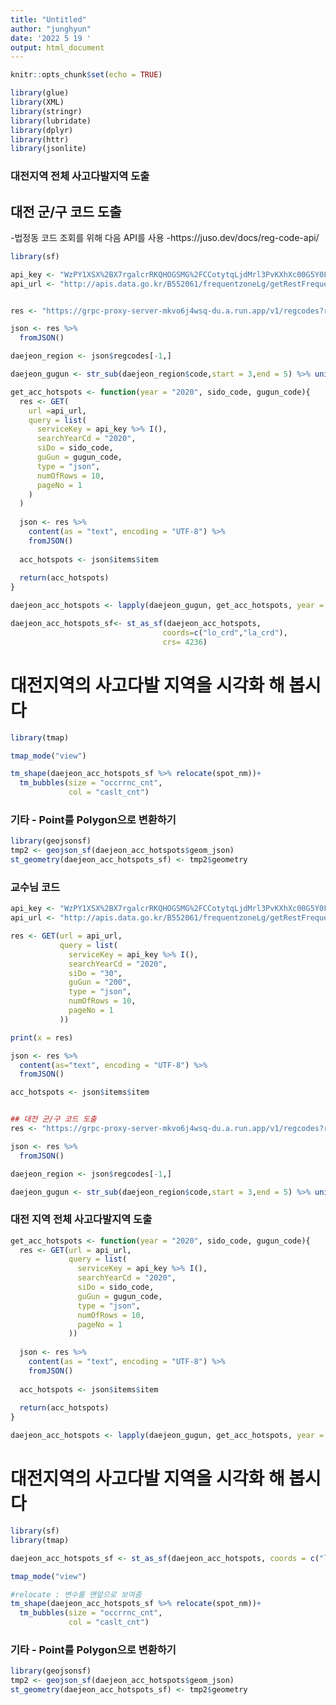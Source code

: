 ---
title: "Untitled"
author: "junghyun"
date: '2022 5 19 '
output: html_document
---

```{r setup, include=FALSE}
knitr::opts_chunk$set(echo = TRUE)
```

```{r}
library(glue)
library(XML)
library(stringr)
library(lubridate)
library(dplyr)
library(httr)
library(jsonlite)
```


### 대전지역 전체 사고다발지역 도출

## 대전 군/구 코드 도출

-법정동 코드 조회를 위해 다음 API를 사용
-https://juso.dev/docs/reg-code-api/

```{r}
library(sf)

api_key <- "WzPY1XSX%2BX7rgalcrRKQHOGSMG%2FCCotytqLjdMrl3PvKXhXc00G5Y0Fv4wObva75VD%2Fe5wQ32Gnd%2B0JeIwmItg%3D%3D"
api_url <- "http://apis.data.go.kr/B552061/frequentzoneLg/getRestFrequentzoneLg"


res <- "https://grpc-proxy-server-mkvo6j4wsq-du.a.run.app/v1/regcodes?regcode_pattern=30*"

json <- res %>% 
  fromJSON()

daejeon_region <- json$regcodes[-1,]

daejeon_gugun <- str_sub(daejeon_region$code,start = 3,end = 5) %>% unique()

get_acc_hotspots <- function(year = "2020", sido_code, gugun_code){
  res <- GET(
    url =api_url,
    query = list(
      serviceKey = api_key %>% I(),
      searchYearCd = "2020",
      siDo = sido_code,
      guGun = gugun_code,
      type = "json",
      numOfRows = 10,
      pageNo = 1
    )
  )
  
  json <- res %>% 
    content(as = "text", encoding = "UTF-8") %>% 
    fromJSON()
  
  acc_hotspots <- json$items$item
  
  return(acc_hotspots)
}

daejeon_acc_hotspots <- lapply(daejeon_gugun, get_acc_hotspots, year = "2020", sido_code = "30") %>% bind_rows()

daejeon_acc_hotspots_sf<- st_as_sf(daejeon_acc_hotspots, 
                                  coords=c("lo_crd","la_crd"), 
                                  crs= 4236)
```




# 대전지역의 사고다발 지역을 시각화 해 봅시다

```{r}
library(tmap)

tmap_mode("view")

tm_shape(daejeon_acc_hotspots_sf %>% relocate(spot_nm))+
  tm_bubbles(size = "occrrnc_cnt",
             col = "caslt_cnt")
```
### 기타 - Point를 Polygon으로 변환하기

```{r}
library(geojsonsf)
tmp2 <- geojson_sf(daejeon_acc_hotspots$geom_json)
st_geometry(daejeon_acc_hotspots_sf) <- tmp2$geometry
```

### 교수님 코드

```{r}
api_key <- "WzPY1XSX%2BX7rgalcrRKQHOGSMG%2FCCotytqLjdMrl3PvKXhXc00G5Y0Fv4wObva75VD%2Fe5wQ32Gnd%2B0JeIwmItg%3D%3D"
api_url <- "http://apis.data.go.kr/B552061/frequentzoneLg/getRestFrequentzoneLg"

res <- GET(url = api_url,
           query = list(
             serviceKey = api_key %>% I(),
             searchYearCd = "2020",
             siDo = "30",
             guGun = "200",
             type = "json",
             numOfRows = 10,
             pageNo = 1
           ))

print(x = res)

json <- res %>% 
  content(as="text", encoding = "UTF-8") %>% 
  fromJSON()

acc_hotspots <- json$items$item


## 대전 군/구 코드 도출
res <- "https://grpc-proxy-server-mkvo6j4wsq-du.a.run.app/v1/regcodes?regcode_pattern=30*"

json <- res %>% 
  fromJSON()

daejeon_region <- json$regcodes[-1,]

daejeon_gugun <- str_sub(daejeon_region$code,start = 3,end = 5) %>% unique() #3번째부터 5번째까지 추출
```


### 대전 지역 전체 사고다발지역 도출

```{r}
get_acc_hotspots <- function(year = "2020", sido_code, gugun_code){
  res <- GET(url = api_url,
             query = list(
               serviceKey = api_key %>% I(),
               searchYearCd = "2020",
               siDo = sido_code,
               guGun = gugun_code,
               type = "json",
               numOfRows = 10,
               pageNo = 1
             ))
  
  json <- res %>% 
    content(as = "text", encoding = "UTF-8") %>% 
    fromJSON()
  
  acc_hotspots <- json$items$item
  
  return(acc_hotspots)
}

daejeon_acc_hotspots <- lapply(daejeon_gugun, get_acc_hotspots, year = "2020", sido_code = "30") %>% bind_rows()
```

# 대전지역의 사고다발 지역을 시각화 해 봅시다

```{r}
library(sf)
library(tmap)

daejeon_acc_hotspots_sf <- st_as_sf(daejeon_acc_hotspots, coords = c("lo_crd","la_crd"),crs = 4236)

tmap_mode("view")

#relocate : 변수를 맨앞으로 보여줌
tm_shape(daejeon_acc_hotspots_sf %>% relocate(spot_nm))+
  tm_bubbles(size = "occrrnc_cnt",
             col = "caslt_cnt")
```


### 기타 - Point를 Polygon으로 변환하기

```{r}
library(geojsonsf)
tmp2 <- geojson_sf(daejeon_acc_hotspots$geom_json)
st_geometry(daejeon_acc_hotspots_sf) <- tmp2$geometry
```